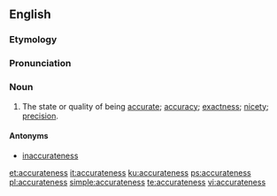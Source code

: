 ==English==

===Etymology===
{{suffix|accurate|ness}}

===Pronunciation===
{{a|US}} {{IPA|/ˈæk.jə.ɹət.nəs/}}

===Noun===
{{en-noun|-}}

# The state or quality of being [[accurate]]; [[accuracy]]; [[exactness]]; [[nicety]]; [[precision]].

====Antonyms====
* [[inaccurateness]]

[[et:accurateness]]
[[it:accurateness]]
[[ku:accurateness]]
[[ps:accurateness]]
[[pl:accurateness]]
[[simple:accurateness]]
[[te:accurateness]]
[[vi:accurateness]]